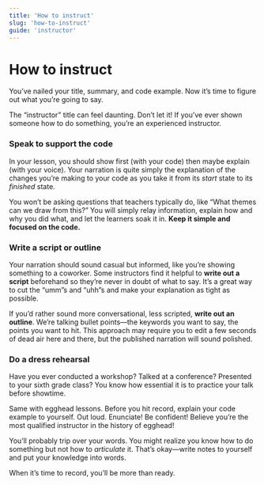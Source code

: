 ```yaml
---
title: 'How to instruct'
slug: 'how-to-instruct'
guide: 'instructor'
---
```


# How to instruct

You’ve nailed your title, summary, and code example. Now it’s time to figure out what you’re going to say.

The “instructor” title can feel daunting. Don’t let it! If you’ve ever shown someone how to do something, you’re an experienced instructor.

### Speak to support the code

In your lesson, you should show first (with your code) then maybe explain (with your voice). Your narration is quite simply the explanation of the changes you’re making to your code as you take it from its _start_ state to its _finished_ state.

You won’t be asking questions that teachers typically do, like “What themes can we draw from this?” You will simply relay information, explain how and why you did what, and let the learners soak it in. **Keep it simple and focused on the code.**

### Write a script or outline

Your narration should sound casual but informed, like you’re showing something to a coworker. Some instructors find it helpful to **write out a script** beforehand so they’re never in doubt of what to say. It’s a great way to cut the “umm”s and “uhh”s and make your explanation as tight as possible.

If you’d rather sound more conversational, less scripted, **write out an outline**. We’re talking bullet points—the keywords you want to say, the points you want to hit. This approach may require you to edit a few seconds of dead air here and there, but the published narration will sound polished.

### Do a dress rehearsal

Have you ever conducted a workshop? Talked at a conference? Presented to your sixth grade class? You know how essential it is to practice your talk before showtime.

Same with egghead lessons. Before you hit record, explain your code example to yourself. Out loud. Enunciate! Be confident! Believe you’re the most qualified instructor in the history of egghead!

You’ll probably trip over your words. You might realize you know how to do something but not how to _articulate_ it. That’s okay—write notes to yourself and put your knowledge into words.

When it’s time to record, you’ll be more than ready.
